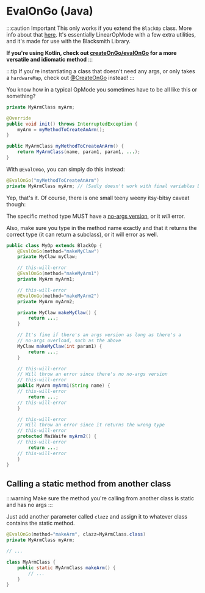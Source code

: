 
# EvalOnGo (Java)

:::caution Important
This only works if you extend the `BlackOp` class. More info about that [here](./overview). It's essentially LinearOpMode with
a few extra utilities, and it's made for use with the Blacksmith Library.

**If you're using Kotlin, check out [createOnGo/evalOnGo](./create-on-go-kt) for a more versatile and idiomatic method**
:::

:::tip
If you're instantiating a class that doesn't need any args, or only takes a `hardwareMap`, check out
[@CreateOnGo](./create-on-go-java) instead!
:::

You know how in a typical OpMode you sometimes have to be all like this or something?

```java
private MyArmClass myArm;

@Override
public void init() throws InterruptedException {
    myArm = myMethodToCreateAnArm();
}

public MyArmClass myMethodToCreateAnArm() {
    return MyArmClass(name, param1, param1, ...);
}
```

With `@EvalOnGo`, you can simply do this instead:

```java
@EvalOnGo("myMethodToCreateAnArm")
private MyArmClass myArm; // (Sadly doesn't work with final variables D:)
```

Yep, that's it. Of course, there is one small teeny weeny itsy-bitsy caveat though:

The specific method type MUST have a <ins>no-args version</ins>, or it _will_ error.

Also, make sure you type in the method name exactly and that it returns the correct type (it can return
a subclass), or it will error as well.

```java
public class MyOp extends BlackOp {
    @EvalOnGo(method="makeMyClaw")
    private MyClaw myClaw;

    // this-will-error
    @EvalOnGo(method="makeMyArm1")
    private MyArm myArm1;

    // this-will-error
    @EvalOnGo(method="makeMyArm2")
    private MyArm myArm2;

    private MyClaw makeMyClaw() {
        return ...;
    }

    // It's fine if there's an args version as long as there's a
    // no-args overload, such as the above
    MyClaw makeMyClaw(int param1) {
        return ...;
    }

    // this-will-error
    // Will throw an error since there's no no-args version
    // this-will-error
    public MyArm myArm1(String name) {
    // this-will-error
        return ...;
    // this-will-error
    }

    // this-will-error
    // Will throw an error since it returns the wrong type
    // this-will-error
    protected MaiWaife myArm2() {
    // this-will-error
        return ...;
    // this-will-error
    }
}
```

## Calling a static method from another class

:::warning
Make sure the method you're calling from another class is static and has no args
:::

Just add another parameter called `clazz` and assign it to whatever class contains the static method.

```java
@EvalOnGo(method="makeArm", clazz=MyArmClass.class)
private MyArmClass myArm;

// ...

class MyArmClass {
    public static MyArmClass makeArm() {
        // ...
    }
}
```
